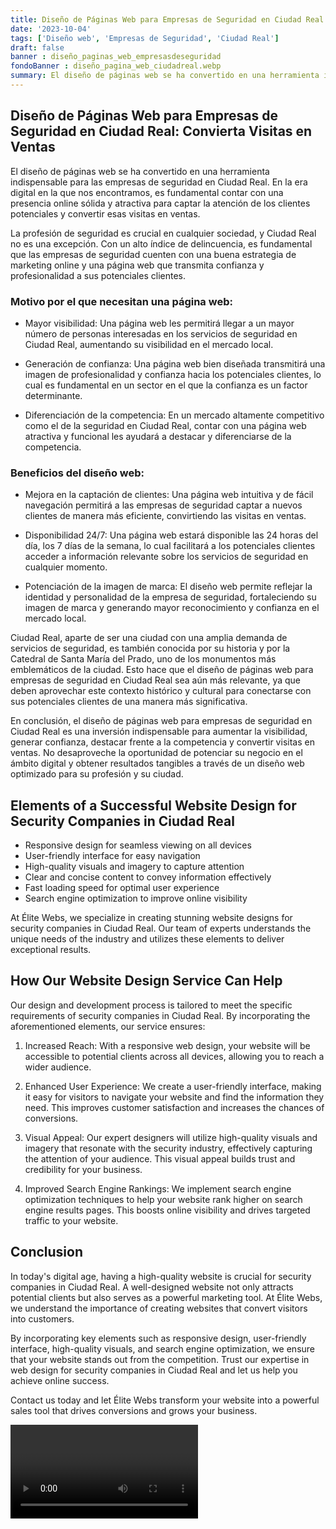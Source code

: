 ```yaml
---
title: Diseño de Páginas Web para Empresas de Seguridad en Ciudad Real
date: '2023-10-04'
tags: ['Diseño web', 'Empresas de Seguridad', 'Ciudad Real']
draft: false
banner : diseño_paginas_web_empresasdeseguridad
fondoBanner : diseño_pagina_web_ciudadreal.webp
summary: El diseño de páginas web se ha convertido en una herramienta indispensable para las empresas de seguridad en Ciudad Real. En la era digital en la que nos encontramos, es fundamental contar con una presencia online sólida y atractiva para captar la atención de los clientes potenciales y convertir esas visitas en ventas. 
---
```


## Diseño de Páginas Web para Empresas de Seguridad en Ciudad Real: Convierta Visitas en Ventas

El diseño de páginas web se ha convertido en una herramienta indispensable para las empresas de seguridad en Ciudad Real. En la era digital en la que nos encontramos, es fundamental contar con una presencia online sólida y atractiva para captar la atención de los clientes potenciales y convertir esas visitas en ventas. 

La profesión de seguridad es crucial en cualquier sociedad, y Ciudad Real no es una excepción. Con un alto índice de delincuencia, es fundamental que las empresas de seguridad cuenten con una buena estrategia de marketing online y una página web que transmita confianza y profesionalidad a sus potenciales clientes.

### Motivo por el que necesitan una página web:

- Mayor visibilidad: Una página web les permitirá llegar a un mayor número de personas interesadas en los servicios de seguridad en Ciudad Real, aumentando su visibilidad en el mercado local.

- Generación de confianza: Una página web bien diseñada transmitirá una imagen de profesionalidad y confianza hacia los potenciales clientes, lo cual es fundamental en un sector en el que la confianza es un factor determinante.

- Diferenciación de la competencia: En un mercado altamente competitivo como el de la seguridad en Ciudad Real, contar con una página web atractiva y funcional les ayudará a destacar y diferenciarse de la competencia.

### Beneficios del diseño web:

- Mejora en la captación de clientes: Una página web intuitiva y de fácil navegación permitirá a las empresas de seguridad captar a nuevos clientes de manera más eficiente, convirtiendo las visitas en ventas.

- Disponibilidad 24/7: Una página web estará disponible las 24 horas del día, los 7 días de la semana, lo cual facilitará a los potenciales clientes acceder a información relevante sobre los servicios de seguridad en cualquier momento.

- Potenciación de la imagen de marca: El diseño web permite reflejar la identidad y personalidad de la empresa de seguridad, fortaleciendo su imagen de marca y generando mayor reconocimiento y confianza en el mercado local.

Ciudad Real, aparte de ser una ciudad con una amplia demanda de servicios de seguridad, es también conocida por su historia y por la Catedral de Santa María del Prado, uno de los monumentos más emblemáticos de la ciudad. Esto hace que el diseño de páginas web para empresas de seguridad en Ciudad Real sea aún más relevante, ya que deben aprovechar este contexto histórico y cultural para conectarse con sus potenciales clientes de una manera más significativa.

En conclusión, el diseño de páginas web para empresas de seguridad en Ciudad Real es una inversión indispensable para aumentar la visibilidad, generar confianza, destacar frente a la competencia y convertir visitas en ventas. No desaproveche la oportunidad de potenciar su negocio en el ámbito digital y obtener resultados tangibles a través de un diseño web optimizado para su profesión y su ciudad.

<GifSeo />

<Cta />

## Elements of a Successful Website Design for Security Companies in Ciudad Real

- Responsive design for seamless viewing on all devices
- User-friendly interface for easy navigation
- High-quality visuals and imagery to capture attention
- Clear and concise content to convey information effectively
- Fast loading speed for optimal user experience
- Search engine optimization to improve online visibility

At Élite Webs, we specialize in creating stunning website designs for security companies in Ciudad Real. Our team of experts understands the unique needs of the industry and utilizes these elements to deliver exceptional results.

## How Our Website Design Service Can Help

Our design and development process is tailored to meet the specific requirements of security companies in Ciudad Real. By incorporating the aforementioned elements, our service ensures:

1. Increased Reach: With a responsive web design, your website will be accessible to potential clients across all devices, allowing you to reach a wider audience.

2. Enhanced User Experience: We create a user-friendly interface, making it easy for visitors to navigate your website and find the information they need. This improves customer satisfaction and increases the chances of conversions.

3. Visual Appeal: Our expert designers will utilize high-quality visuals and imagery that resonate with the security industry, effectively capturing the attention of your audience. This visual appeal builds trust and credibility for your business.

4. Improved Search Engine Rankings: We implement search engine optimization techniques to help your website rank higher on search engine results pages. This boosts online visibility and drives targeted traffic to your website.

## Conclusion

In today's digital age, having a high-quality website is crucial for security companies in Ciudad Real. A well-designed website not only attracts potential clients but also serves as a powerful marketing tool. At Élite Webs, we understand the importance of creating websites that convert visitors into customers.

By incorporating key elements such as responsive design, user-friendly interface, high-quality visuals, and search engine optimization, we ensure that your website stands out from the competition. Trust our expertise in web design for security companies in Ciudad Real and let us help you achieve online success.

Contact us today and let Élite Webs transform your website into a powerful sales tool that drives conversions and grows your business.

<Video />

<CtaBot job='Empresas de Seguridad' city='Ciudad Real'/>

<Gmaps query='Ciudad Real+españa+maps' />